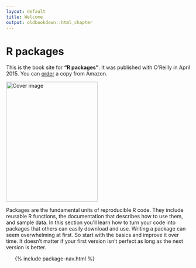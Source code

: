 ```yaml
---
layout: default
title: Welcome
output: oldbookdown::html_chapter
---
```


# R packages

This is the book site for __"R packages"__. It was published with O'Reilly in April 2015. You can [order](http://amzn.com/1491910593?tag=r-pkgs-20) a copy from Amazon.

<a href="http://amzn.com/1491910593?tag=r-pkgs-20"><img src="cover.png" width="250" height="328" alt="Cover image" /></a>

Packages are the fundamental units of reproducible R code. They include reusable R functions, the documentation that describes how to use them, and sample data. In this section you'll learn how to turn your code into packages that others can easily download and use. Writing a package can seem overwhelming at first. So start with the basics and improve it over time. It doesn't matter if your first version isn't perfect as long as the next version is better.

<ul class="toc">
  {% include package-nav.html %}
</ul>

